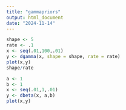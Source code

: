 ```yaml
---
title: "gammapriors"
output: html_document
date: "2024-11-14"
---
```




```r
shape <- 5
rate <- .1
x <- seq(.01,100,.01)
y <- dgamma(x, shape = shape, rate = rate)
plot(x,y)
shape/rate
```

```r
a <- 1
b <- 1
x <- seq(.01,1,.01)
y <- dbeta(x, a,b)
plot(x,y)
```



